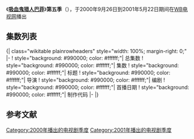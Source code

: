{{Infobox television season
 |bgcolour = #990000
 |fgcolour = #ffffff
 |image = <!-- 檔案不存在 [[File:Buffy_Season_(5).jpg|File:Buffy Season (5).jpg]] ，可從英文維基百科取得 -->
 |caption = Region 1 Season 5 DVD cover
 |season_name = 《吸血鬼猎人巴菲》第五季
 |eng_name = {{lang|en|''Buffy the Vampire Slayer''<br />(Season 5)}}
 |country = 美国
 |network = [[WB电视网|WB电视网]]
 |first_aired = {{Start date|2000|9|26}}
 |last_aired = {{End date|2001|5|22}}
 |num_episodes = 22
 |region_1 = {{Start date|2003|12|9}}<ref name="r1 dvd">{{Cite web |url=http://www.amazon.com/dp/B0000AQS18 |title=Buffy the Vampire Slayer - The Complete Fifth Season (1997) |work=[[Amazon.com|Amazon.com]] |accessdate=July 30, 2010}}</ref>
 |region_2 = {{Start date|2002|10|28}}
 |prev_season = [[吸血鬼猎人巴菲_(第四季)|第四季]]
 |next_season = [[吸血鬼猎人巴菲_(第六季)|第六季]]
 |episode_list = [[吸血鬼猎人巴菲集数列表|吸血鬼猎人巴菲集数列表]]
}}
《'''[[吸血鬼猎人巴菲|吸血鬼猎人巴菲]]'''》'''第五季'''（{{lang-en|Buffy the Vampire Slayer season 5}}），于2000年9月26日到2001年5月22日期间在[[WB电视网|WB电视网]]播出

== 集数列表 ==
{{See also|吸血鬼猎人巴菲集数列表}}
<onlyinclude>{| class="wikitable plainrowheaders" style="width: 100%; margin-right: 0;"
|-
! style="background: #990000; color: #ffffff;"| 总集数
! style="background: #990000; color: #ffffff;"| 集数
! style="background: #990000; color: #ffffff;"| 标题
! style="background: #990000; color: #ffffff;"| 导演
! style="background: #990000; color: #ffffff;"| 编剧
! style="background: #990000; color: #ffffff;"| 首播日期
! style="background: #990000; color: #ffffff;"| 制作代码
|-
{{Episode list/sublist|吸血鬼猎人巴菲集数列表
 |EpisodeNumber = 79
 |EpisodeNumber2 = 1
 |Title = [[Buffy_vs._Dracula|Buffy vs. Dracula]]
 |DirectedBy = [[David_Solomon_(TV_producer)|David Solomon]]
 |WrittenBy = [[Marti_Noxon|Marti Noxon]]
 |OriginalAirDate = {{Start date|2000|9|26}}
 |ProdCode = 5ABB01
 |ShortSummary = 
 |LineColor = 990000
}}
{{Episode list/sublist|吸血鬼猎人巴菲集数列表
 |EpisodeNumber = 80
 |EpisodeNumber2 = 2
 |Title = [[Real_Me_(Buffy_the_Vampire_Slayer)|Real Me]]
 |DirectedBy = [[David_Grossman_(director)|David Grossman]]
 |WrittenBy = [[David_Fury|David Fury]]
 |OriginalAirDate = {{Start date|2000|10|3}}
 |ProdCode = 5ABB02
 |ShortSummary = 
 |LineColor = 990000
}}
{{Episode list/sublist|吸血鬼猎人巴菲集数列表
 |EpisodeNumber = 81
 |EpisodeNumber2 = 3
 |Title = [[The_Replacement|The Replacement]]
 |DirectedBy = [[James_A._Contner|James A. Contner]]
 |WrittenBy = [[Jane_Espenson|Jane Espenson]]
 |OriginalAirDate = {{Start date|2000|10|10}}
 |ProdCode = 5ABB03
 |ShortSummary = 
 |LineColor = 990000
}}
{{Episode list/sublist|吸血鬼猎人巴菲集数列表
 |EpisodeNumber = 82
 |EpisodeNumber2 = 4
 |Title = [[Out_of_My_Mind_(Buffy_the_Vampire_Slayer)|Out of My Mind]]
 |DirectedBy = David Grossman
 |WrittenBy = [[Rebecca_Rand_Kirshner|Rebecca Rand Kirshner]]
 |OriginalAirDate = {{Start date|2000|10|17}}
 |ProdCode = 5ABB04
 |ShortSummary = 
 |LineColor = 990000
}}
{{Episode list/sublist|吸血鬼猎人巴菲集数列表
 |EpisodeNumber = 83
 |EpisodeNumber2 = 5
 |Title = [[No_Place_Like_Home_(Buffy_the_Vampire_Slayer)|No Place Like Home]]
 |DirectedBy = David Solomon
 |WrittenBy = [[Doug_Petrie|Douglas Petrie]]
 |OriginalAirDate = {{Start date|2000|10|24}}
 |ProdCode = 5ABB05
 |ShortSummary = 
 |LineColor = 990000
}}
{{Episode list/sublist|吸血鬼猎人巴菲集数列表
 |EpisodeNumber = 84
 |EpisodeNumber2 = 6
 |Title = [[Family_(Buffy_the_Vampire_Slayer)|Family]]
 |DirectedBy = [[Joss_Whedon|Joss Whedon]]
 |WrittenBy = Joss Whedon
 |OriginalAirDate = {{Start date|2000|11|7}}
 |ProdCode = 5ABB06
 |ShortSummary = 
 |LineColor = 990000
}}
{{Episode list/sublist|吸血鬼猎人巴菲集数列表
 |EpisodeNumber = 85
 |EpisodeNumber2 = 7
 |Title = [[Fool_for_Love_(Buffy_the_Vampire_Slayer)|Fool for Love]]
 |DirectedBy = [[Nick_Marck|Nick Marck]]
 |WrittenBy = Douglas Petrie
 |OriginalAirDate = {{Start date|2000|11|14}}
 |ProdCode = 5ABB07
 |ShortSummary = 
 |LineColor = 990000
}}
{{Episode list/sublist|吸血鬼猎人巴菲集数列表
 |EpisodeNumber = 86
 |EpisodeNumber2 = 8
 |Title = [[Shadow_(Buffy_the_Vampire_Slayer)|Shadow]]
 |DirectedBy = [[Dan_Attias|Dan Attias]]
 |WrittenBy = David Fury
 |OriginalAirDate = {{Start date|2000|11|21}}
 |ProdCode = 5ABB08
 |ShortSummary = 
 |LineColor = 990000
}}
{{Episode list/sublist|吸血鬼猎人巴菲集数列表
 |EpisodeNumber = 87
 |EpisodeNumber2 = 9
 |Title = [[Listening_to_Fear|Listening to Fear]]
 |DirectedBy = David Solomon
 |WrittenBy = Rebecca Rand Kirshner
 |OriginalAirDate = {{Start date|2000|11|28}}
 |ProdCode = 5ABB09
 |ShortSummary = 
 |LineColor = 990000
}}
{{Episode list/sublist|吸血鬼猎人巴菲集数列表
 |EpisodeNumber = 88
 |EpisodeNumber2 = 10
 |Title = [[Into_the_Woods_(Buffy_the_Vampire_Slayer)|Into the Woods]]
 |DirectedBy = Marti Noxon
 |WrittenBy = Marti Noxon
 |OriginalAirDate = {{Start date|2000|12|19}}
 |ProdCode = 5ABB10
 |ShortSummary = 
 |LineColor = 990000
}}
{{Episode list/sublist|吸血鬼猎人巴菲集数列表
 |EpisodeNumber = 89
 |EpisodeNumber2 = 11
 |Title = [[Triangle_(Buffy_the_Vampire_Slayer)|Triangle]]
 |DirectedBy = Christopher Hibler
 |WrittenBy = Jane Espenson
 |OriginalAirDate = {{Start date|2001|1|9}}
 |ProdCode = 5ABB11
 |ShortSummary = 
 |LineColor = 990000
}}
{{Episode list/sublist|吸血鬼猎人巴菲集数列表
 |EpisodeNumber = 90
 |EpisodeNumber2 = 12
 |Title = [[Checkpoint_(Buffy_the_Vampire_Slayer)|Checkpoint]]
 |DirectedBy = Nick Marck
 |WrittenBy = Douglas Petrie & Jane Espenson
 |OriginalAirDate = {{Start date|2001|1|23}}
 |ProdCode = 5ABB12
 |ShortSummary = 
 |LineColor = 990000
}}
{{Episode list/sublist|吸血鬼猎人巴菲集数列表
 |EpisodeNumber = 91
 |EpisodeNumber2 = 13
 |Title = [[Blood_Ties_(Buffy_the_Vampire_Slayer)|Blood Ties]]
 |DirectedBy = [[Michael_Gershman_(director)|Michael Gershman]]
 |WrittenBy = [[Steven_S._DeKnight|Steven S. DeKnight]]
 |OriginalAirDate = {{Start date|2001|2|6}}
 |ProdCode = 5ABB13
 |ShortSummary = 
 |LineColor = 990000
}}
{{Episode list/sublist|吸血鬼猎人巴菲集数列表
 |EpisodeNumber = 92
 |EpisodeNumber2 = 14
 |Title = [[Crush_(Buffy_the_Vampire_Slayer)|Crush]]
 |DirectedBy = Dan Attias
 |WrittenBy = David Fury
 |OriginalAirDate = {{Start date|2001|2|13}}
 |ProdCode = 5ABB14
 |ShortSummary = 
 |LineColor = 990000
}}
{{Episode list/sublist|吸血鬼猎人巴菲集数列表
 |EpisodeNumber = 93
 |EpisodeNumber2 = 15
 |Title = [[I_Was_Made_to_Love_You|I Was Made to Love You]]
 |DirectedBy = James A. Contner
 |WrittenBy = Jane Espenson
 |OriginalAirDate = {{Start date|2001|2|20}}
 |ProdCode = 5ABB15
 |ShortSummary = 
 |LineColor = 990000
}}
{{Episode list/sublist|吸血鬼猎人巴菲集数列表
 |EpisodeNumber = 94
 |EpisodeNumber2 = 16
 |Title = [[The_Body_(Buffy_the_Vampire_Slayer)|The Body]]
 |DirectedBy = Joss Whedon
 |WrittenBy = Joss Whedon
 |OriginalAirDate = {{Start date|2001|2|27}}
 |ProdCode = 5ABB16
 |ShortSummary = 
 |LineColor = 990000
}}
{{Episode list/sublist|吸血鬼猎人巴菲集数列表
 |EpisodeNumber = 95
 |EpisodeNumber2 = 17
 |Title = [[Forever_(Buffy_the_Vampire_Slayer)|Forever]]
 |DirectedBy = Marti Noxon
 |WrittenBy = Marti Noxon
 |OriginalAirDate = {{Start date|2001|4|17}}
 |ProdCode = 5ABB17
 |ShortSummary = 
 |LineColor = 990000
}}
{{Episode list/sublist|吸血鬼猎人巴菲集数列表
 |EpisodeNumber = 96
 |EpisodeNumber2 = 18
 |Title = [[Intervention_(Buffy_the_Vampire_Slayer)|Intervention]]
 |DirectedBy = Michael Gershman
 |WrittenBy = Jane Espenson
 |OriginalAirDate = {{Start date|2001|4|24}}
 |ProdCode = 5ABB18
 |ShortSummary = 
 |LineColor = 990000
}}
{{Episode list/sublist|吸血鬼猎人巴菲集数列表
 |EpisodeNumber = 97
 |EpisodeNumber2 = 19
 |Title = [[Tough_Love_(Buffy_the_Vampire_Slayer)|Tough Love]]
 |DirectedBy = David Grossman
 |WrittenBy = Rebecca Rand Kirshner
 |OriginalAirDate = {{Start date|2001|5|1}}
 |ProdCode = 5ABB19
 |ShortSummary = 
 |LineColor = 990000
}}
{{Episode list/sublist|吸血鬼猎人巴菲集数列表
 |EpisodeNumber = 98
 |EpisodeNumber2 = 20
 |Title = [[Spiral_(Buffy_the_Vampire_Slayer)|Spiral]]
 |DirectedBy = James A. Contner
 |WrittenBy = Steven S. DeKnight
 |OriginalAirDate = {{Start date|2001|5|8}}
 |ProdCode = 5ABB20
 |ShortSummary = 
 |LineColor = 990000
}}
{{Episode list/sublist|吸血鬼猎人巴菲集数列表
 |EpisodeNumber = 99
 |EpisodeNumber2 = 21
 |Title = [[The_Weight_of_the_World_(Buffy_the_Vampire_Slayer)|The Weight of the World]]
 |DirectedBy = David Solomon
 |WrittenBy = Douglas Petrie
 |OriginalAirDate = {{Start date|2001|5|15}}
 |ProdCode = 5ABB21
 |ShortSummary = 
 |LineColor = 990000
}}
{{Episode list/sublist|吸血鬼猎人巴菲集数列表
 |EpisodeNumber = 100
 |EpisodeNumber2 = 22
 |Title = [[The_Gift_(Buffy_the_Vampire_Slayer)|The Gift]]
 |DirectedBy = Joss Whedon
 |WrittenBy = Joss Whedon
 |OriginalAirDate = {{Start date|2001|5|22}}
 |ProdCode = 5ABB22
 |ShortSummary = 
 |LineColor = 990000
}}
|}</onlyinclude>

== 参考文献 ==
{{Reflist|colwidth=30em}}



[[Category:2000年播出的电视剧季度|Category:2000年播出的电视剧季度]]
[[Category:2001年播出的电视剧季度|Category:2001年播出的电视剧季度]]